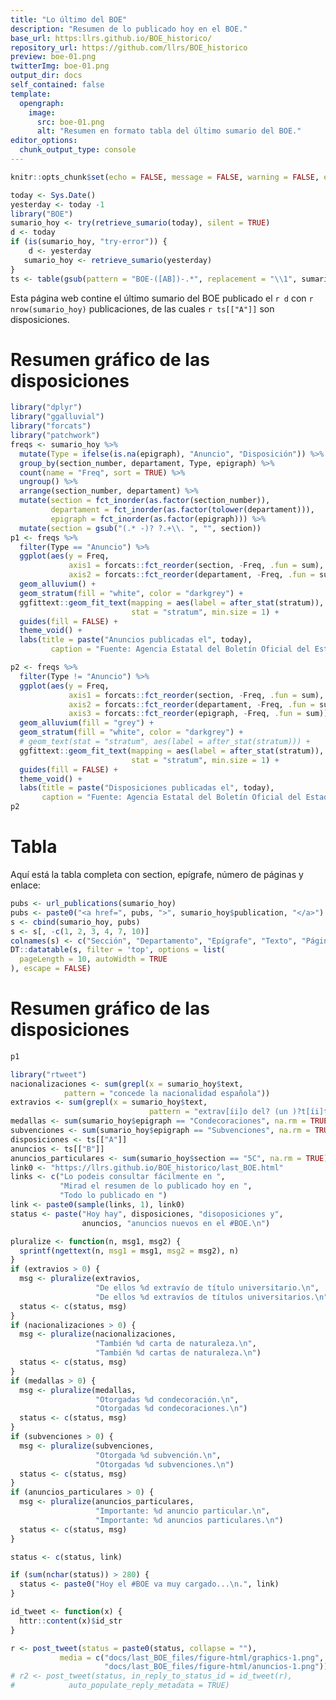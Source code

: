 ```yaml
---
title: "Lo último del BOE"
description: "Resumen de lo publicado hoy en el BOE."
base_url: https:llrs.github.io/BOE_historico/
repository_url: https://github.com/llrs/BOE_historico
preview: boe-01.png
twitterImg: boe-01.png
output_dir: docs
self_contained: false
template:
  opengraph:
    image:
      src: boe-01.png
      alt: "Resumen en formato tabla del último sumario del BOE."
editor_options: 
  chunk_output_type: console
---
```


```r
knitr::opts_chunk$set(echo = FALSE, message = FALSE, warning = FALSE, error = FALSE, include = TRUE)
```

```r
today <- Sys.Date()
yesterday <- today -1
library("BOE")
sumario_hoy <- try(retrieve_sumario(today), silent = TRUE)
d <- today
if (is(sumario_hoy, "try-error")) {
    d <- yesterday
   sumario_hoy <- retrieve_sumario(yesterday)
}
ts <- table(gsub(pattern = "BOE-([AB])-.*", replacement = "\\1", sumario_hoy$publication))
```

Esta página web contine el último sumario del BOE publicado el `r d` con `r nrow(sumario_hoy)` publicaciones, de las cuales `r ts[["A"]]` son disposiciones.

# Resumen gráfico de las disposiciones

```r
library("dplyr")
library("ggalluvial")
library("forcats")
library("patchwork")
freqs <- sumario_hoy %>% 
  mutate(Type = ifelse(is.na(epigraph), "Anuncio", "Disposición")) %>% 
  group_by(section_number, departament, Type, epigraph) %>% 
  count(name = "Freq", sort = TRUE) %>% 
  ungroup() %>% 
  arrange(section_number, departament) %>% 
  mutate(section = fct_inorder(as.factor(section_number)),
         departament = fct_inorder(as.factor(tolower(departament))),
         epigraph = fct_inorder(as.factor(epigraph))) %>% 
  mutate(section = gsub("(.* -)? ?.+\\. ", "", section))
p1 <- freqs %>% 
  filter(Type == "Anuncio") %>% 
  ggplot(aes(y = Freq, 
             axis1 = forcats::fct_reorder(section, -Freq, .fun = sum), 
             axis2 = forcats::fct_reorder(departament, -Freq, .fun = sum))) +
  geom_alluvium() +
  geom_stratum(fill = "white", color = "darkgrey") +
  ggfittext::geom_fit_text(mapping = aes(label = after_stat(stratum)), 
                           stat = "stratum", min.size = 1) +
  guides(fill = FALSE) +
  theme_void() +
  labs(title = paste("Anuncios publicadas el", today),
         caption = "Fuente: Agencia Estatal del Boletín Oficial del Estado\nAutor: @Lluis_Rev")

p2 <- freqs %>% 
  filter(Type != "Anuncio") %>% 
  ggplot(aes(y = Freq, 
             axis1 = forcats::fct_reorder(section, -Freq, .fun = sum), 
             axis2 = forcats::fct_reorder(departament, -Freq, .fun = sum), 
             axis3 = forcats::fct_reorder(epigraph, -Freq, .fun = sum))) +
  geom_alluvium(fill = "grey") +
  geom_stratum(fill = "white", color = "darkgrey") +
  # geom_text(stat = "stratum", aes(label = after_stat(stratum))) +
  ggfittext::geom_fit_text(mapping = aes(label = after_stat(stratum)), 
                           stat = "stratum", min.size = 1) +
  guides(fill = FALSE) +
  theme_void() +
  labs(title = paste("Disposiciones publicadas el", today),
       caption = "Fuente: Agencia Estatal del Boletín Oficial del Estado\nAutor: @Lluis_Rev")
p2
```

# Tabla

Aquí está la tabla completa con section, epígrafe, número de páginas y enlace:

```r
pubs <- url_publications(sumario_hoy)
pubs <- paste0("<a href=", pubs, ">", sumario_hoy$publication, "</a>")
s <- cbind(sumario_hoy, pubs)
s <- s[, -c(1, 2, 3, 4, 7, 10)]
colnames(s) <- c("Sección", "Departamento", "Epígrafe", "Texto", "Páginas", "Link")
DT::datatable(s, filter = 'top', options = list(
  pageLength = 10, autoWidth = TRUE
), escape = FALSE)
```

# Resumen gráfico de las disposiciones

```r
p1
```

```r
library("rtweet")
nacionalizaciones <- sum(grepl(x = sumario_hoy$text, 
            pattern = "concede la nacionalidad española"))
extravios <- sum(grepl(x = sumario_hoy$text, 
                               pattern = "extrav[íi]o del? (un )?t[íi]tulo"))
medallas <- sum(sumario_hoy$epigraph == "Condecoraciones", na.rm = TRUE)
subvenciones <- sum(sumario_hoy$epigraph == "Subvenciones", na.rm = TRUE)
disposiciones <- ts[["A"]]
anuncios <- ts[["B"]]
anuncios_particulares <- sum(sumario_hoy$section == "5C", na.rm = TRUE)
link0 <- "https://llrs.github.io/BOE_historico/last_BOE.html"
links <- c("Lo podeis consultar fácilmente en ", 
           "Mirad el resumen de lo publicado hoy en ",
           "Todo lo publicado en ")
link <- paste0(sample(links, 1), link0)
status <- paste("Hoy hay", disposiciones, "disoposiciones y",
                anuncios, "anuncios nuevos en el #BOE.\n")

pluralize <- function(n, msg1, msg2) {
  sprintf(ngettext(n, msg1 = msg1, msg2 = msg2), n)
}
if (extravios > 0) {
  msg <- pluralize(extravios, 
                   "De ellos %d extravío de título universitario.\n", 
                   "De ellos %d extravíos de títulos universitarios.\n")
  status <- c(status, msg)
}
if (nacionalizaciones > 0) {
  msg <- pluralize(nacionalizaciones,
                   "También %d carta de naturaleza.\n",
                   "También %d cartas de naturaleza.\n")
  status <- c(status, msg)
}
if (medallas > 0) {
  msg <- pluralize(medallas,
                   "Otorgadas %d condecoración.\n",
                   "Otorgadas %d condecoraciones.\n")
  status <- c(status, msg)
}
if (subvenciones > 0) {
  msg <- pluralize(subvenciones,
                   "Otorgada %d subvención.\n",
                   "Otorgadas %d subvenciones.\n")
  status <- c(status, msg)
}
if (anuncios_particulares > 0) {
  msg <- pluralize(anuncios_particulares,
                   "Importante: %d anuncio particular.\n",
                   "Importante: %d anuncios particulares.\n")
  status <- c(status, msg)
}

status <- c(status, link)

if (sum(nchar(status)) > 280) {
  status <- paste0("Hoy el #BOE va muy cargado...\n.", link)
}

id_tweet <- function(x) {
  httr::content(x)$id_str
}

r <- post_tweet(status = paste0(status, collapse = ""),
           media = c("docs/last_BOE_files/figure-html/graphics-1.png",
                     "docs/last_BOE_files/figure-html/anuncios-1.png"))
# r2 <- post_tweet(status, in_reply_to_status_id = id_tweet(r), 
#            auto_populate_reply_metadata = TRUE)
```
